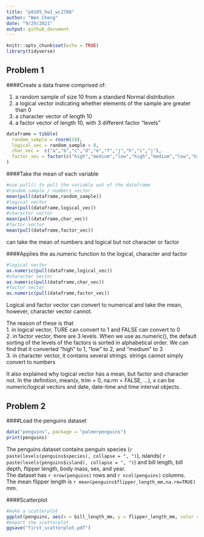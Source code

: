```yaml
---
title: "p8105_hw1_wc2788"
author: "Wen Cheng"
date: "9/29/2021"
output: github_document
---
```


```r
knitr::opts_chunk$set(echo = TRUE)
library(tidyverse)
```

## Problem 1
####Create a data frame comprised of:    

1. a random sample of size 10 from a standard Normal distribution
2. a logical vector indicating whether elements of the sample are greater than 0
3. a character vector of length 10
4. a factor vector of length 10, with 3 different factor “levels"

```r
dataframe = tibble(
  random_sample = rnorm(10),
  logical_vec = random_sample > 0,
  char_vec =  c("a","b","c","d","e","f","j","h","i","j"),
  factor_vec = factor(c("high","medium","low","high","medium","low","high","medium","low","high") )
)
```

####Take the mean of each variable
```r
#use pull() to pull the variable out of the dataframe
#random sample / numbers vector
mean(pull(dataframe,random_sample))
#logical vector
mean(pull(dataframe,logical_vec))
#character vector
mean(pull(dataframe,char_vec))
#factor vector
mean(pull(dataframe,factor_vec))
```
can take the mean of numbers and logical but not character or factor

####Applies the as.numeric function to the logical, character and factor
```r
#logical vector
as.numeric(pull(dataframe,logical_vec))
#character vector
as.numeric(pull(dataframe,char_vec))
#factor vector
as.numeric(pull(dataframe,factor_vec))
```
Logical and factor vector can convert to numerical and take the mean, however, character vector cannot.   

The reason of these is that    
1. in logical vector, TURE can convert to 1 and FALSE can convert to 0    
2. in factor vector, there are 3 levels. When we use as.numeric(), the default sorting of the levels of the factors is sorted in alphabetical order. We can find that it converted "high" to 1, "low" to 2, and "medium" to 3     
3. in character vector, it contains several strings. strings cannot simply convert to numbers   

It also explained why logical vector has a mean, but factor and character not. In the definition, mean(x, trim = 0, na.rm = FALSE, …), x can be numeric/logical vectors and date, date-time and time interval objects. 


## Problem 2
####Load the penguins dataset
```r
data("penguins", package = "palmerpenguins")
print(penguins)
```
The penguins dataset contains penguin species (`r paste(levels(penguins$species), collapse = ", ")`), islands( `r paste(levels(penguins$island), collapse = ", ")`) and bill length, bill depth, flipper length, body mass, sex, and year.   
The dataset has `r nrow(penguins)` rows and `r ncol(penguins)` columns.   
The mean flipper length is `r mean(penguins$flipper_length_mm,na.rm=TRUE)` mm. 

####Scatterplot
```r
#make a scatterplot
ggplot(penguins, aes(x = bill_length_mm, y = flipper_length_mm, color = species)) + geom_point()
#export the scatterplot
ggsave("first_scatterplot.pdf")
```
